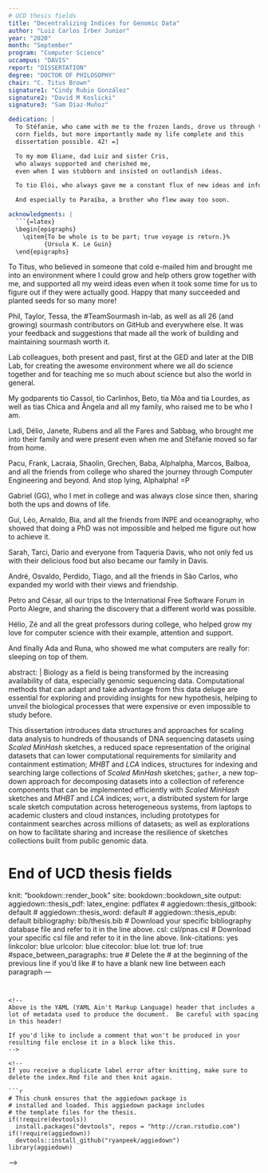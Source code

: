 ```yaml
---
# UCD thesis fields
title: "Decentralizing Indices for Genomic Data"
author: "Luiz Carlos Irber Junior"
year: "2020"
month: "September"
program: "Computer Science"
uccampus: "DAVIS"
report: "DISSERTATION"
degree: "DOCTOR OF PHILOSOPHY"
chair: "C. Titus Brown"
signature1: "Cindy Rubio González"
signature2: "David M Koslicki"
signature3: "Sam Díaz-Muñoz"

dedication: |
  To Stéfanie, who came with me to the frozen lands, drove us through the
  corn fields, but more importantly made my life complete and this
  dissertation possible. 42! =]

  To my mom Eliane, dad Luiz and sister Cris,
  who always supported and cherished me,
  even when I was stubborn and insisted on outlandish ideas.

  To tio Elói, who always gave me a constant flux of new ideas and information even when I lived so far from the center.

  And especially to Paraíba, a brother who flew away too soon.

acknowledgments: |
  ```{=latex}
  \begin{epigraphs}
    \qitem{To be whole is to be part; true voyage is return.}%
          {Ursula K. Le Guin}
  \end{epigraphs}
  ```

  To Titus, who believed in someone that cold e-mailed him and brought me into
  an environment where I could grow and help others grow together with me,
  and supported all my weird ideas even when it took some time for us to figure
  out if they were actually good.
  Happy that many succeeded and planted seeds for so many more!

  Phil, Taylor, Tessa, the #TeamSourmash in-lab,
  as well as all 26 (and growing) sourmash contributors on GitHub and everywhere else.
  It was your feedback and suggestions that made all the work of
  building and maintaining sourmash worth it.

  Lab colleagues, both present and past,
  first at the GED and later at the DIB Lab,
  for creating the awesome environment where we all do science together and for
  teaching me so much about science but also the world in general.

  My godparents tio Cassol, tio Carlinhos, Beto, tia Môa and tia Lourdes,
  as well as tias Chica and Ângela and all my family, who raised me to be who I am.

  Ladi, Délio, Janete, Rubens and all the Fares and Sabbag, who brought me into
  their family and were present even when me and Stéfanie moved so far from
  home.

  Pacu, Frank, Lacraia, Shaolin, Grechen, Baba, Alphalpha, Marcos, Balboa, and all the
  friends from college who shared the journey through Computer Engineering and
  beyond.
  And stop lying, Alphalpha! =P

  Gabriel (GG), who I met in college and was always close since then,
  sharing both the ups and downs of life.

  Gui, Léo, Arnaldo, Bia, and all the friends from INPE and oceanography,
  who showed that doing a PhD was not impossible and helped me figure out how to achieve it.

  Sarah, Tarci, Dario and everyone from Taqueria Davis,
  who not only fed us with their delicious food but also became our family in Davis.

  André, Osvaldo, Perdido, Tiago, and all the friends in São Carlos,
  who expanded my world with their views and friendship.

  Petro and César, all our trips to the International Free Software Forum in
  Porto Alegre, and sharing the discovery that a different world was possible.

  Hélio, Zé and all the great professors during college,
  who helped grow my love for computer science with their example,
  attention and support.

  And finally Ada and Runa, who showed me what computers are really for:
  sleeping on top of them.

abstract: |
  Biology as a field is being transformed by the increasing availability of data, especially genomic sequencing data.
  Computational methods that can adapt and take advantage from this data deluge are essential
  for exploring and providing insights for new hypothesis,
  helping to unveil the biological processes that were expensive or even impossible to study before.

  This dissertation introduces data structures and approaches for scaling data
  analysis to hundreds of thousands of DNA sequencing datasets using _Scaled MinHash_ sketches,
  a reduced space representation of the original datasets that can lower computational
  requirements for similarity and containment estimation;
  _MHBT_ and _LCA_ indices,
  structures for indexing and searching large collections of _Scaled MinHash_ sketches;
  `gather`, a new top-down approach for decomposing datasets into a collection of
  reference components that can be implemented efficiently with _Scaled MinHash_
  sketches and _MHBT_ and _LCA_ indices;
  `wort`,
  a distributed system for large scale sketch computation across heterogeneous systems,
  from laptops to academic clusters and cloud instances,
  including prototypes for containment searches across millions of datasets;
  as well as explorations on how to facilitate sharing and increase the
  resilience of sketches collections built from public genomic data.

# End of UCD thesis fields
knit: "bookdown::render_book"
site: bookdown::bookdown_site
output:
  aggiedown::thesis_pdf:
    latex_engine: pdflatex
#  aggiedown::thesis_gitbook: default
#  aggiedown::thesis_word: default
#  aggiedown::thesis_epub: default
bibliography: bib/thesis.bib
# Download your specific bibliography database file and refer to it in the line above.
csl: csl/pnas.csl
# Download your specific csl file and refer to it in the line above.
link-citations: yes
linkcolor: blue
urlcolor: blue
citecolor: blue
lot: true
lof: true
#space_between_paragraphs: true
# Delete the # at the beginning of the previous line if you'd like
# to have a blank new line between each paragraph
---
```


<!--
Above is the YAML (YAML Ain't Markup Language) header that includes a lot of metadata used to produce the document.  Be careful with spacing in this header!

If you'd like to include a comment that won't be produced in your resulting file enclose it in a block like this.
-->

<!--
If you receive a duplicate label error after knitting, make sure to delete the index.Rmd file and then knit again.

```r
# This chunk ensures that the aggiedown package is
# installed and loaded. This aggiedown package includes
# the template files for the thesis.
if(!require(devtools))
  install.packages("devtools", repos = "http://cran.rstudio.com")
if(!require(aggiedown))
  devtools::install_github("ryanpeek/aggiedown")
library(aggiedown)
```
-->
